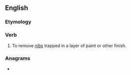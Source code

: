 ==English==

===Etymology===
{{prefix|en|de|nib}}

===Verb===
{{en-verb|denibs|denibbing|denibbed}}

# To remove [[nib]]s trapped in a layer of paint or other finish.

===Anagrams===
* {{anagrams|en|Biden|bed in|bed-in|in bed}}